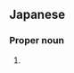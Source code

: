 ==Japanese==
{{ja-kanjitab|つく|よ|み|yomi=k}}
{{ateji|c=y|sort=つくよみ}}

===Proper noun===
{{ja-pos|proper|つくよみ|ツクヨミ|つきよみ|ツキヨミ}}

# {{alternative spelling of|月読|lang=ja}}